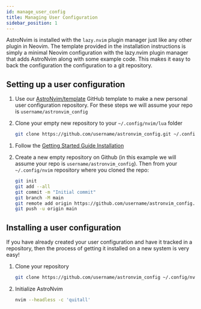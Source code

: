 ```yaml
---
id: manage_user_config
title: Managing User Configuration
sidebar_position: 1
---
```



AstroNvim is installed with the `lazy.nvim` plugin manager just like any other plugin in Neovim. The template provided in the installation instructions is simply a minimal Neovim configuration with the lazy.nvim plugin manager that adds AstroNvim along with some example code. This makes it easy to back the configuration the configuration to a git repository.

## Setting up a user configuration

<Tabs>

<TabItem value="fresh" label="Fresh Installation" icon="seti:shell" default>

<Steps>

1. Use our [AstroNvim/template](https://github.com/AstroNvim/template) GitHub template to make a new personal user configuration repository. For these steps we will assume your repo is `username/astronvim_config`

2. Clone your empty new repository to your `~/.config/nvim/lua` folder

   ```sh
   git clone https://github.com/username/astronvim_config.git ~/.config/nvim
   ```

</Steps>

</TabItem>

<TabItem value="getting_started" label="Followed Getting Started" icon="rocket">

<Steps>

1. Follow the [Getting Started Guide Installation](/#-installation)

2. Create a new empty repository on Github (in this example we will assume your repo is `username/astronvim_config`). Then from your `~/.config/nvim` repository where you cloned the repo:

   ```sh
   git init
   git add --all
   git commit -m "Initial commit"
   git branch -M main
   git remote add origin https://github.com/username/astronvim_config.git
   git push -u origin main
   ```

</Steps>

</TabItem>

</Tabs>

## Installing a user configuration

If you have already created your user configuration and have it tracked in a repository, then the process of getting it installed on a new system is very easy!

<Steps>

1. Clone your repository

   ```sh
   git clone https://github.com/username/astronvim_config ~/.config/nvim
   ```

2. Initialize AstroNvim
   ```sh
   nvim --headless -c 'quitall'
   ```

</Steps>
